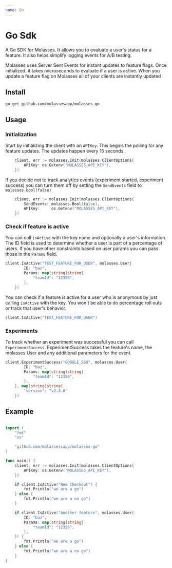 ```yaml
---
name: Go
---
```



# Go Sdk

A Go SDK for Molasses. It allows you to evaluate a user's status for a feature. It also helps simplify logging events for A/B testing.

Molasses uses Server Sent Events for instant updates to feature flags. Once initialized, it takes microseconds to evaluate if a user is active. When you update a feature flag on Molasses all of your clients are instantly updated

## Install

```
go get github.com/molassesapp/molasses-go
```

## Usage

### Initialization

Start by initializing the client with an `APIKey`. This begins the polling for any feature updates. The updates happen every 15 seconds.

```go
	client, err := molasses.Init(molasses.ClientOptions{
		APIKey: os.Getenv("MOLASSES_API_KEY"),
	})
```

If you decide not to track analytics events (experiment started, experiment success) you can turn them off by setting the `SendEvents` field to `molasses.bool(false)`

```go
	client, err := molasses.Init(molasses.ClientOptions{
		SendEvents: molasses.Bool(false),
		APIKey:     os.Getenv("MOLASSES_API_KEY"),
	})
```

### Check if feature is active

You can call `isActive` with the key name and optionally a user's information. The ID field is used to determine whether a user is part of a percentage of users. If you have other constraints based on user params you can pass those in the `Params` field.

```go
client.IsActive("TEST_FEATURE_FOR_USER", molasses.User{
		ID: "baz",
		Params: map[string]string{
			"teamId": "12356",
		},
	})
```

You can check if a feature is active for a user who is anonymous by just calling `isActive` with the key. You won't be able to do percentage roll outs or track that user's behavior.

```go
client.IsActive("TEST_FEATURE_FOR_USER")
```

### Experiments

To track whether an experiment was successful you can call `ExperimentSuccess`. ExperimentSuccess takes the feature's name, the molasses User and any additional parameters for the event.

```go
client.ExperimentSuccess("GOOGLE_SSO", molasses.User{
		ID: "baz",
		Params: map[string]string{
			"teamId": "12356",
		},
	}, map[string]string{
		"version": "v2.3.0"
	})
```

## Example

```go

import (
	"fmt"
	"os"

	"github.com/molassessapp/molasses-go"
)

func main() {
	client, err := molasses.Init(molasses.ClientOptions{
		APIKey: os.Getenv("MOLASSES_API_KEY"),
	})

	if client.IsActive("New Checkout") {
		fmt.Println("we are a go")
	} else {
		fmt.Println("we are a no go")
	}

	if client.IsActive("Another feature", molasses.User{
		ID: "baz",
		Params: map[string]string{
			"teamId": "12356",
		},
	}) {
		fmt.Println("we are a go")
	} else {
		fmt.Println("we are a no go")
	}
}
```
